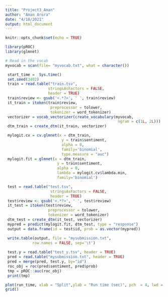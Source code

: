 ```yaml
---
title: "Project3_Aman"
author: "Aman Arora"
date: "4/18/2021"
output: html_document
---
```


```r
knitr::opts_chunk$set(echo = TRUE)
```

```r
library(pROC)
library(glmnet)

# Read in the vocab 
myvocab = scan(file= "myvocab.txt", what = character())  

 start_time =  Sys.time()
 set.seed(3402)
 train = read.table("train.tsv",
                   stringsAsFactors = FALSE,
                   header = TRUE)
 train$review <- gsub('<.*?>', ' ', train$review)
 it_train = itoken(train$review,
                    preprocessor = tolower, 
                    tokenizer = word_tokenizer)
 vectorizer = vocab_vectorizer(create_vocabulary(myvocab, 
                                                  ngram = c(1L, 2L)))
 dtm_train = create_dtm(it_train, vectorizer)

 mylogit.cv = cv.glmnet(x = dtm_train, 
                         y = train$sentiment, 
                         alpha = 0,
                         family='binomial', 
                         type.measure = "auc")
 mylogit.fit = glmnet(x = dtm_train, 
                       y = train$sentiment, 
                       alpha = 0,
                       lambda = mylogit.cv$lambda.min, 
                       family='binomial')

 test = read.table("test.tsv",
                    stringsAsFactors = FALSE,
                    header = TRUE)
 test$review <- gsub('<.*?>', ' ', test$review)
 it_test = itoken(test$review,
                   preprocessor = tolower, 
                   tokenizer = word_tokenizer)
 dtm_test = create_dtm(it_test, vectorizer)
 mypred = predict(mylogit.fit, dtm_test, type = "response")
 output = data.frame(id = test$id, prob = as.vector(mypred))

 write.table(output, file = "mysubmission.txt", 
            row.names = FALSE, sep='\t')
  
 test.y = read.table("test_y.tsv", header = TRUE)
 pred = read.table("mysubmission.txt", header = TRUE)
 pred = merge(pred, test.y, by="id")
 roc_obj = roc(pred$sentiment, pred$prob)
 tmp = pROC::auc(roc_obj)
 print(tmp)

```
```r
plot(run_time, xlab = "Split",ylab = "Run time (sec)", pch  = 4, lwd = 3, col ="red")
grid()

```


